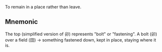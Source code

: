 To remain in a place rather than leave.

## Mnemonic

The top (simplified version of 卯) represents "bolt" or "fastening". A bolt (卯) over a field (田) →
something fastened down, kept in place, staying where it is.
